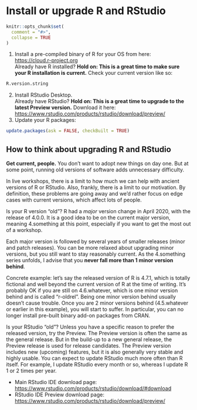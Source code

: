 # Install or upgrade R and RStudio {#sec-install-r-rstudio}

```r
knitr::opts_chunk$set(
  comment = "#>",
  collapse = TRUE
)
```

1. Install a pre-compiled binary of R for your OS from here:  
    <https://cloud.r-project.org>  
   Already have R installed? **Hold on: This is a great time to make sure your R installation is current.** Check your current version like so:
```r
R.version.string
```
    
2. Install RStudio Desktop.  
   Already have RStudio? **Hold on: This is a great time to upgrade to the latest Preview version.** Download it here:  
    <https://www.rstudio.com/products/rstudio/download/preview/>
3. Update your R packages:
```r
update.packages(ask = FALSE, checkBuilt = TRUE)
```

## How to think about upgrading R and RStudio

**Get current, people.** You don't want to adopt new things on day one. But at some point, running old versions of software adds unnecessary difficulty.

In live workshops, there is a limit to how much we can help with ancient versions of R or RStudio. Also, frankly, there is a limit to our motivation. By definition, these problems are going away and we'd rather focus on edge cases with current versions, which affect lots of people.

Is your R version "old"? R had a *major* version change in April 2020, with the release of 4.0.0. It is a good idea to be on the current major version, meaning 4.something at this point, especially if you want to get the most out of a workshop.

Each major version is followed by several years of smaller releases (minor and patch releases). You can be more relaxed about upgrading minor versions, but you still want to stay reasonably current. As the 4.something series unfolds, I advise that you **never fall more than 1 minor version behind**.

Concrete example: let's say the released version of R is 4.7.1, which is totally fictional and well beyond the current version of R at the time of writing.
It's probably OK if you are still on 4.6.whatever, which is one minor version behind and is called "r-oldrel".
Being one minor version behind usually doesn't cause trouble.
Once you are 2 minor versions behind (4.5.whatever or earlier in this example), you will start to suffer.
In particular, you can no longer install pre-built binary add-on packages from CRAN.

Is your RStudio "old"?
Unless you have a specific reason to prefer the released version, try the Preview.
The Preview version is often the same as the general release.
But in the build-up to a new general release, the Preview release is used for release candidates.
The Preview version includes new (upcoming) features, but it is also generally very stable and highly usable.
You can expect to update RStudio much more often than R itself.
For example, I update RStudio every month or so, whereas I update R 1 or 2 times per year.

* Main RStudio IDE download page: <https://www.rstudio.com/products/rstudio/download/#download>
* RStudio IDE Preview download page: <https://www.rstudio.com/products/rstudio/download/preview/>
